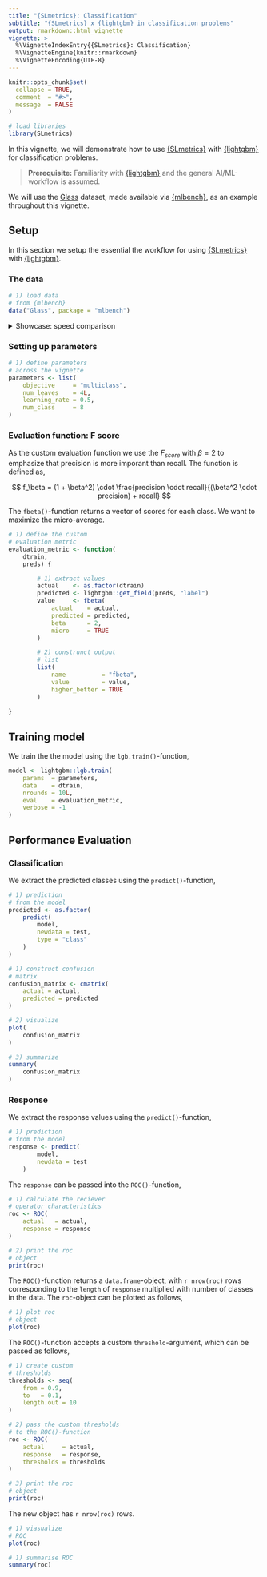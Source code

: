```yaml
---
title: "{SLmetrics}: Classification"
subtitle: "{SLmetrics} x {lightgbm} in classification problems"
output: rmarkdown::html_vignette
vignette: >
  %\VignetteIndexEntry{{SLmetrics}: Classification}
  %\VignetteEngine{knitr::rmarkdown}
  %\VignetteEncoding{UTF-8}
---
```


```r
knitr::opts_chunk$set(
  collapse = TRUE,
  comment  = "#>",
  message  = FALSE
)
```

```r
# load libraries
library(SLmetrics)
```


In this vignette, we will demonstrate how to use [{SLmetrics}](https://github.com/serkor1/SLmetrics) with [{lightgbm}](https://github.com/microsoft/LightGBM) for classification problems. 

> **Prerequisite:** Familiarity with [{lightgbm}](https://github.com/microsoft/LightGBM)  and the general AI/ML-workflow is assumed.

We will use the [Glass](https://archive.ics.uci.edu/dataset/42/glass+identification) dataset, made available via [{mlbench}](https://cran.r-project.org/web/packages/mlbench/index.html), as an example throughout this vignette.

## Setup

In this section we setup the essential the workflow for using [{SLmetrics}](https://github.com/serkor1/SLmetrics) with [{lightgbm}](https://github.com/microsoft/LightGBM).

### The data

```r
# 1) load data
# from {mlbench}
data("Glass", package = "mlbench")
```

<details>
<summary> Showcase: speed comparison </summary>

```r
# 1.1) define the features
# and outcomes
outcome  <- c("Type")
features <- setdiff(x = colnames(Glass), y = outcome)

# 2) split data in training
# and test

# 2.1) set seed for 
# for reproducibility
set.seed(1903)

# 2.2) exttract
# indices with a simple
# 80/10 split
index <- sample(1:nrow(Glass), size = 0.8 * nrow(Glass))

# 1.1) extract training
# data and construct
# as lgb.Dataset
train <- Glass[index,]
dtrain <- lightgbm::lgb.Dataset(
    data  = data.matrix(train[,features]),
    label = train$Type
)
# 1.2) extract test
# data
test <- Glass[-index,]


# 1.2.1) extract actual
# values and constuct
# as.factor for {SLmetrics}
# methods
actual <- as.factor(
    test$Type
)

# 1.2.2) construct as data.matrix
# for predict method
test <- data.matrix(
    test[,features]
)
```

</details>


### Setting up parameters
```r
# 1) define parameters
# across the vignette
parameters <- list(
    objective     = "multiclass",
    num_leaves    = 4L,
    learning_rate = 0.5,
    num_class     = 8
)
```

### Evaluation function: F score

As the custom evaluation function we use the $F_{score}$ with $\beta = 2$ to emphasize that precision is more imporant than recall. The function is defined as,

$$
f_\beta = (1 + \beta^2) \cdot \frac{precision \cdot recall}{(\beta^2 \cdot precision) + recall}
$$

The `fbeta()`-function returns a vector of scores for each class. We want to maximize the micro-average.

```r
# 1) define the custom
# evaluation metric
evaluation_metric <- function(
    dtrain, 
    preds) {

        # 1) extract values
        actual    <- as.factor(dtrain)
        predicted <- lightgbm::get_field(preds, "label")
        value     <- fbeta(
            actual    = actual,
            predicted = predicted,
            beta      = 2,
            micro     = TRUE
        )

        # 2) construnct output
        # list
        list(
            name          = "fbeta",
            value         = value,
            higher_better = TRUE 
        )
    
}
```

## Training model

We train the the model using the `lgb.train()`-function,

```r
model <- lightgbm::lgb.train(
    params  = parameters,
    data    = dtrain,
    nrounds = 10L,
    eval    = evaluation_metric,
    verbose = -1
)
```

## Performance Evaluation

### Classification

We extract the predicted classes using the `predict()`-function,

```r
# 1) prediction
# from the model
predicted <- as.factor(
    predict(
        model,
        newdata = test,
        type = "class"
    )
)
```

```r
# 1) construct confusion
# matrix
confusion_matrix <- cmatrix(
    actual = actual,
    predicted = predicted
)

# 2) visualize
plot(
    confusion_matrix
)

# 3) summarize
summary(
    confusion_matrix
)
```


### Response

We extract the response values using the `predict()`-function,

```r
# 1) prediction
# from the model
response <- predict(
        model,
        newdata = test
    )

```

The `response` can be passed into the `ROC()`-function,

```r
# 1) calculate the reciever
# operator characteristics
roc <- ROC(
    actual   = actual,
    response = response
)

# 2) print the roc
# object
print(roc)
```

The `ROC()`-function returns a `data.frame`-object, with `r nrow(roc)` rows corresponding to the `length` of `response` multiplied with number of classes in the data. The `roc`-object can be plotted as follows,

```r
# 1) plot roc
# object
plot(roc)
```


The `ROC()`-function accepts a custom `threshold`-argument, which can be passed as follows,

```r
# 1) create custom
# thresholds
thresholds <- seq(
    from = 0.9,
    to   = 0.1,
    length.out = 10
)

# 2) pass the custom thresholds
# to the ROC()-function
roc <- ROC(
    actual     = actual,
    response   = response,
    thresholds = thresholds 
)

# 3) print the roc
# object
print(roc)
```

The new object has `r nrow(roc)` rows. 

```r
# 1) viasualize
# ROC
plot(roc)
```

```r
# 1) summarise ROC
summary(roc)
```